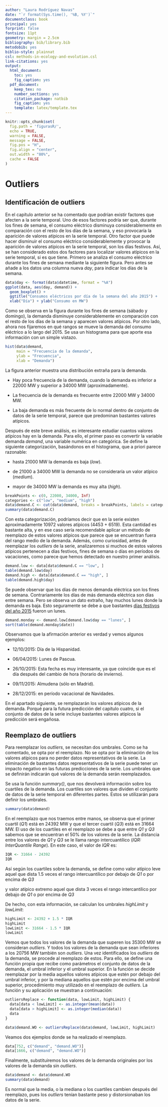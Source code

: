 ```yaml
---
author: "Laura Rodríguez Navas"
date: "`r format(Sys.time(), '%B, %Y')`"
documentclass: book
principal: yes
forprint: false
fontsize: 11pt
geometry: margin = 2.5cm
bibliography: bib/library.bib
metodobib: yes
biblio-style: plainnat
csl: methods-in-ecology-and-evolution.csl
link-citations: yes
output:
  html_document: 
    toc: yes
    fig_caption: yes
  pdf_document:
    keep_tex: no
    number_sections: yes
    citation_package: natbib
    fig_caption: yes
    template: latex/template.tex
---
```



```r
knitr::opts_chunk$set(
  fig.path = 'figurasR/',
  echo = TRUE,
  warning = FALSE,
  message = FALSE,
  fig.pos = "H",
  fig.align = "center",
  out.width = "80%",
  cache = FALSE
)
```

\ifdefined\ifprincipal
\else
\setlength{\parindent}{1em}
\pagestyle{fancy}
\setcounter{tocdepth}{4}
\tableofcontents

\fi

\ifdefined\ifdoblecara
\fancyhead{}{}
\fancyhead[LE,RO]{\scriptsize\rightmark}
\fancyfoot[LO,RE]{\scriptsize\slshape \leftmark}
\fancyfoot[C]{}
\fancyfoot[LE,RO]{\footnotesize\thepage}
\else
\fancyhead{}{}
\fancyhead[RO]{\scriptsize\rightmark}
\fancyfoot[LO]{\scriptsize\slshape \leftmark}
\fancyfoot[C]{}
\fancyfoot[RO]{\footnotesize\thepage}
\fi
\renewcommand{\headrulewidth}{0.4pt}
\renewcommand{\footrulewidth}{0.4pt}

# Outliers

## Identificación de outliers

En el capítulo anterior se ha comentado que podrían existir factores que afecten a la serie temporal. Uno de esos factores podría ser que, durante los fines de semana, el consumo eléctrico disminuya considerablemente en comparación con el resto de los días de la semana, y eso provocaría la aparición de valores atípicos en la serie temporal. Otro factor que puede hacer disminuir el consumo eléctrico considerablemente y provocar la aparición de valores atípicos en la serie temporal, son los días festivos. Así, se han considerado estos dos factores para localizar valores atípicos en la serie temporal, si es que tiene. Primero se analiza el consumo eléctrico durante los fines de semana mediante la siguiente figura. Pero antes se añade a los datos una columna nueva *day*, para indicar los días de la semana.

```r
data$day <- format(data$datetime, format = "%A")
ggplot(data, aes(day, demand)) +
  geom_boxplot() +
  ggtitle("Consumos eléctricos por día de la semana del año 2015") +
  xlab("Día") + ylab("Consumo en MW")
```
Como se observa en la figura durante los fines de semana (sábado y domingo), la demanda disminuye considerablemente en comparación con el resto de los días de la semana y aparecen valores atípicos. Por otro lado, ahora nos fijaremos en qué rangos se mueve la demanda del consumo eléctrico a lo largo del 2015. Se usa un histograma para que aporte esa información con un simple vistazo.

```r
hist(data$demand,
     main = "Frecuencia de la demanda",
     ylab = "Frecuencia",
     xlab = "Demanda")
```
La figura anterior muestra una distribución extraña para la demanda.

- Hay poca frecuencia de la demanda, cuando la demanda es inferior a 22000 MW y superior a 34000 MW (aproximadamente).

- La frecuencia de la demanda es frecuente entre 22000 MW y 34000 MW.

- La baja demanda es más frecuente de lo normal dentro de conjunto de datos de la serie temporal, parece que predominan bastantes valores atípicos.

Después de este breve análisis, es interesante estudiar cuantos valores atípicos hay en la demanda. Para ello, el primer paso es convertir la variable demanda *demand*, una variable numérica en categórica. Se define la siguiente categorización, basándonos en el histograma, que a priori parece razonable:

- hasta 21000 MW la demanda es baja (*low*).

- de 21000 a 34000 MW la demanda no se consideraría un valor atípico (*medium*).

- mayor de 34000 MW la demanda es muy alta (*high*).

```r
breakPoints <- c(0, 22000, 34000, Inf)
categories <- c("low", "medium", "high")
data$demand.C <- cut(data$demand, breaks = breakPoints, labels = categories)
summary(data$demand.C)
```

Con esta categorización, podríamos decir que en la serie existen aproximadamente 10972 valores atípicos (4453 + 6519). Esta cantidad es bastante alta, y en ese caso sería recomendable aplicar un método de reemplazo de estos valores atípicos que parece que se encuentran fuera del rango medio de la demanda. Además, como curiosidad, antes de reemplazar los *outliers* de la serie, analizaremos si muchos de estos valores atípicos pertenecen a días festivos, fines de semana o días en períodos de vacaciones, como parece que hemos detectado en nuestro primer análisis.

```r
demand.low <- data[data$demand.C == "low", ]
table(demand.low$day)
demand.high <- data[data$demand.C == "high", ]
table(demand.high$day)
```
Se puede observar que los días de menos demanda eléctrica son los fines de semana. Contrariamente los días de más demanda eléctrica son días entre semana. Pero se observa un dato extraño, hay muchos lunes donde la demanda es baja. Esto seguramente se debe a que bastantes [días festivos del año 2015](https://www.calendario-365.es/dias-festivos/2015.html) fueron un lunes. 

```r
demand.monday <- demand.low[demand.low$day == "lunes", ] 
sort(table(demand.monday$date))
```
Observamos que la afirmación anterior es verdad y vemos algunos ejemplos:

- 12/10/2015: Día de la Hispanidad.

- 06/04/2015: Lunes de Pascua.

- 26/10/2015: Esta fecha es muy interesante, ya que coincide que es el día después del cambio de hora (horario de invierno).

- 09/11/2015: Almudena (sólo en Madrid).

- 28/12/2015: en período vacacional de Navidades.

En el apartado siguiente, se remplazarán los valores atípicos de la demanda. Porqué para la futura predicción del capítulo cuatro, si el conjunto de datos de la serie incluye bastantes valores atípicos la predicción será engañosa.

## Reemplazo de outliers

Para reemplazar los *outliers*, se necesitan dos umbrales. Como se ha comentado, se opta por el reemplazo. No se opta por la eliminación de los valores atípicos para no perder datos representativos de la serie. La eliminación de bastantes datos representativos de la serie puede tener un impacto negativo en las futuras predicciones de la serie. Los umbrales que se definirán indicarán qué valores de la demanda serán reemplazados.

Se usa la función *summary()*, que nos devolverá información sobre los cuartiles de la demanda. Los cuartiles son valores que dividen el conjunto de datos de la serie temporal en diferentes partes. Estos se utilizarán para definir los umbrales.

```r
summary(data$demand)
```
En el reemplazo que nos traemos entre manos, se observa que el primer cuartil (*Q1*) está en 24392 MW y que el tercer cuartil (*Q3*) está en 31664 MW. El uso de los cuartiles en el reemplazo se debe a que entre *Q1* y *Q3* sabemos que se encuentran el 50% de los valores de la serie. La distancia entre los valores de *Q1* y *Q3* se le llama rango intercuantílico (*IQR: InterQuantile Range*). En este caso, el valor de *IQR* es:

```r
IQR <- 31664 - 24392
IQR
```

Así según los cuartiles sobre la demanda, se define como valor atípico leve aquel que dista 1.5 veces el rango intercuantílico por debajo de *Q1* o por encima de *Q3*

\begin{center}
  *outlier* < Q1 - 1.5 * IQR o bien *outlier* > Q3 + 1.5 * IQR
\end{center}

y valor atípico extremo aquel que dista 3 veces el rango intercantílico por debajo de *Q1* o por encima de *Q3*

\begin{center}
  *outlier* < Q1 - 3 * IQR o bien *outlier* > Q2 + 3 * IQR
\end{center}

De hecho, con esta información, se calculan los umbrales *highLimit* y *lowLimit*:

```r
highLimit <- 24392 + 1.5 * IQR
highLimit
lowLimit <- 31664 - 1.5 * IQR
lowLimit
```

Vemos que todos los valores de la demanda que superen los 35300 MW se consideran *outliers*. Y todos los valores de la demanda que sean inferiores a los 20756 MW también son *outliers*. Una vez identificados los *outliers* de la demanda, se procede al reemplazo de estos. Para ello, se define una función propia que recibe como parámetros el conjunto de datos de la demanda, el umbral inferior y el umbral superior. En la función se decide reemplazar por la media aquellos valores atípicos que estén por debajo del umbral inferior, y por la mediana aquellos que estén por encima del umbral superior, procedimiento muy utilizado en el reemplazo de *outliers*. La función y su aplicación se muestran a continuación:

```r
outliersReplace <- function(data, lowLimit, highLimit) {
  data[data < lowLimit] <- as.integer(mean(data))
  data[data > highLimit] <- as.integer(median(data))
  data
}

data$demand.WO <- outliersReplace(data$demand, lowLimit, highLimit)
```
Veamos dos ejemplos donde se ha realizado el reemplazo.

```r
data[752, c("demand", "demand.WO")]
data[1666, c("demand", "demand.WO")]
```

\newpage 

Finalmente, substituiremos los valores de la demanda originales por los valores de la demanda sin *outliers*.

```r
data$demand <- data$demand.WO
summary(data$demand)
```

Es normal que la media, o la mediana o los cuartiles cambien después del reemplazo, pues los *outliers* tenían bastante peso y distorsionaban los datos de la serie.